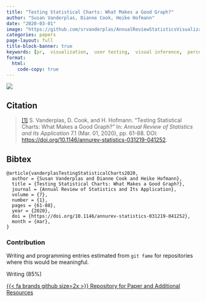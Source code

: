 ```yaml
---
title: "Testing Statistical Charts: What Makes a Good Graph?"
author: "Susan Vanderplas, Dianne Cook, Heike Hofmann"
date: "2020-03-01"
image: "https://github.com/srvanderplas/AnnualReviewStatisticsVisualization/blob/master/figure/noaa_michael.png?raw=true"
categories: papers
page-layout: full
title-block-banner: true
keywords: [pr,  visualization,  user testing,  visual inference,  perception,  design,  review]
format:
  html:
    code-copy: true
---
```

 
![](https://github.com/srvanderplas/AnnualReviewStatisticsVisualization/blob/master/figure/noaa_michael.png?raw=true){.preview-image}
 
## Citation
> <a name=bib-vanderplasTestingStatisticalCharts2020></a>[[1]](#cite-vanderplasTestingStatisticalCharts2020) S. Vanderplas, D. Cook, and H. Hofmann. “Testing Statistical Charts: What Makes a Good Graph?” In: _Annual Review of Statistics and Its Application_ 7.1 (Mar. 01, 2020), pp. 61-88. DOI: [https://doi.org/10.1146/annurev-statistics-031219-041252](https://doi.org/https%3A%2F%2Fdoi.org%2F10.1146%2Fannurev-statistics-031219-041252).

::: {.callout-note collapse='true'}
## Bibtex
```
@article{vanderplasTestingStatisticalCharts2020,
  author = {Susan Vanderplas and Dianne Cook and Heike Hofmann},
  title = {Testing Statistical Charts: What Makes a Good Graph?},
  journal = {Annual Review of Statistics and Its Application},
  volume = {7},
  number = {1},
  pages = {61-88},
  year = {2020},
  doi = {https://doi.org/10.1146/annurev-statistics-031219-041252},
  month = {mar},
}
```
:::



### Contribution

Writing and programming entries estimated from `git fame` for repositories where this would be meaningful.

Writing (85\%)

[{{< fa brands github size=2x >}} Repository for Paper and Additional Resources](https://github.com/srvanderplas/AnnualReviewStatisticsVisualization){.btn .btn-tip role="button"}
